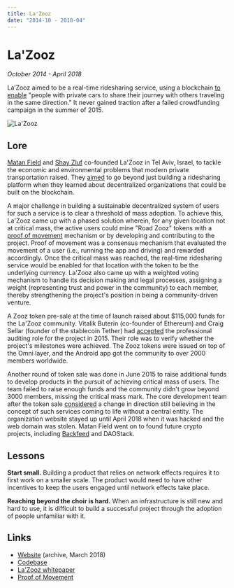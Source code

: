 ```yaml
---
title: La'Zooz
date: "2014-10 - 2018-04"
---
```


# La'Zooz

*October 2014 - April 2018*

La’Zooz aimed to be a real-time ridesharing service, using a blockchain [to enable](https://web.archive.org/web/20180327111458/http://lazooz.org/) "people with private cars to share their journey with others traveling in the same direction." It never gained traction after a failed crowdfunding campaign in the summer of 2015.

![La'Zooz](/La'Zooz.jpg)

## Lore

[Matan Field](https://www.linkedin.com/in/matan-field-92a2b396/) and [Shay Zluf](https://www.linkedin.com/in/shayzluf/) co-founded La'Zooz in Tel Aviv, Israel, to tackle the economic and environmental problems that modern private transportation raised. They [aimed](https://www.shareable.net/new-report-details-need-to-design-for-a-shared-future/) to go beyond just building a ridesharing platform when they learned about decentralized organizations that could be built on the blockchain.

A major challenge in building a sustainable decentralized system of users for such a service is to clear a threshold of mass adoption. To achieve this, La'Zooz came up with a phased solution wherein, for any given location not at critical mass, the active users could mine "Road Zooz" tokens with a [proof of movement](https://web.archive.org/web/20141023182859/http://lazooz.org/portfolio/movement-is-our-proof-of-work/) mechanism or by developing and contributing to the project. Proof of movement was a consensus mechanism that evaluated the movement of a user (i.e., running the app and driving) and rewarded accordingly. Once the critical mass was reached, the real-time ridesharing service would be enabled for that location with the token to be the underlying currency. La'Zooz also came up with a weighted voting mechanism to handle its decision making and legal processes, assigning a weight (representing trust and power in the community) to each member, thereby strengthening the project's position in being a community-driven venture.

A Zooz token pre-sale at the time of launch raised about $115,000 funds for the La'Zooz community. Vitalik Buterin (co-founder of Ethereum) and Craig Sellar (founder of the stablecoin Tether) had [accepted](https://cointelegraph.com/news/vitalik-buterin-to-audit-lazooz-decentralized-ridesharing-project) the professional auditing role for the project in 2015. Their role was to verify whether the project's milestones were achieved. The Zooz tokens were issued on top of the Omni layer, and the Android app got the community to over 2000 members worldwide.

Another round of token sale was done in June 2015 to raise additional funds to develop products in the pursuit of achieving critical mass of users. The team failed to raise enough funds and the community didn't grow beyond 3000 members, missing the critical mass mark. The core development team after the token sale [considered](https://www.wired.com/2016/01/can-an-arcane-crypto-ledger-replace-uber-spotify-and-airbnb/) a change in direction still believing in the concept of such services coming to life without a central entity. The organization website stayed up until April 2018 when it was hacked and the web domain was stolen. Matan Field went on to found future crypto projects, including [Backfeed](backfeed) and DAOStack.

## Lessons

**Start small.** Building a product that relies on network effects requires it to first work on a smaller scale. The product would need to have other incentives to keep the users engaged until network effects take place.

**Reaching beyond the choir is hard.** When an infrastructure is still new and hard to use, it is difficult to build a successful project through the adoption of people unfamiliar with it.

## Links

- [Website](https://web.archive.org/web/20180327111458/http://lazooz.org/) (archive, March 2018)
- [Codebase](https://github.com/lazooz)
- [La'Zooz whitepaper](https://www.the-blockchain.com/docs/LaZooz%20Blockchain%20Taxi%20Whitepaper.pdf)
- [Proof of Movement](https://web.archive.org/web/20141023182859/http://lazooz.org/portfolio/movement-is-our-proof-of-work/)